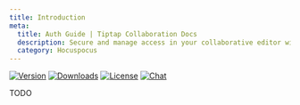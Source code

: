 ```yaml
---
title: Introduction
meta:
  title: Auth Guide | Tiptap Collaboration Docs
  description: Secure and manage access in your collaborative editor with JWTs, covering setup, testing, and production integration.
  category: Hocuspocus
---
```


[![Version](https://img.shields.io/npm/v/@hocuspocus/server.svg?label=version)](https://www.npmjs.com/package/@hocuspocus/server)
[![Downloads](https://img.shields.io/npm/dm/@hocuspocus/server.svg)](https://npmcharts.com/compare/@hocuspocus/server?minimal=true)
[![License](https://img.shields.io/npm/l/@hocuspocus/server.svg)](https://www.npmjs.com/package/@hocuspocus/server)
[![Chat](https://img.shields.io/badge/chat-on%20discord-7289da.svg?sanitize=true)](https://discord.gg/WtJ49jGshW)

TODO
